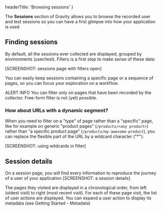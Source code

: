 
  headerTitle: 'Browsing sessions'
}

The **Sessions** section of Gravity allows you to browse the recorded user and test sessions so you can have a first glimpse into how your application is used

## Finding sessions
By default, all the sessions ever collected are displayed, grouped by environments (user/test).
Filters is a first step to make sense of these data:

[SCREENSHOT: sessions page with filters open]

You can easily keep sessions containing a specific page or a sequence of pages, so you can focus your exploration on a workflow.

ALERT INFO
You can filter only on pages that have been recorded by the collector. Free-form filter is not (yet) possible.

### How about URLs with a dynamic segment?

When you need to filter on a "type" of page rather than a "specific" page, like for example on generic "product pages" (```/products/<any product>```) rather than "a specific product page" (```/products/my-awesome-product```), you can replace the flexible part of the URL by a wildcard character ("*"):

[SCREENSHOT: using wildcards in filter]


## Session details

On a session page, you will find every information to reproduce the journey of a user of your application
[SCREENSHOT: a session details]

The pages they visited are displayed in a chronological order, from left (oldest visit) to right (most recent visit).
For each of these page visit, the list of user actions are displayed. You can expand a user action to display its metadata (see Getting Started - Metadata)

